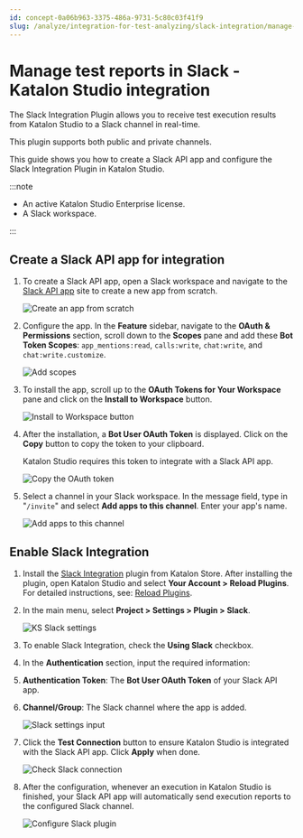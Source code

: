 ```yaml
---
id: concept-0a06b963-3375-486a-9731-5c80c03f41f9
slug: /analyze/integration-for-test-analyzing/slack-integration/manage-test-reports-in-slack-katalon-studio-integration
---
```


# Manage test reports in Slack - Katalon Studio integration

The Slack Integration Plugin allows you to receive test execution results from Katalon Studio to a Slack channel in real-time.

This plugin supports both public and private channels.

This guide shows you how to create a Slack API app and configure the Slack Integration Plugin in Katalon Studio.


:::note

-   An active Katalon Studio Enterprise license.
-   A Slack workspace.

:::

## Create a Slack API app for integration

1.  To create a Slack API app, open a Slack workspace and navigate to the [Slack API app](https://api.slack.com/apps) site to create a new app from scratch.

    <img src="https://github.com/katalon-studio/docs-images/raw/master/katalon-studio/docs/slack-plugin-integration/Slack-create-app-from-scratch.png" width={400} alt="Create an app from scratch" />

2.  Configure the app. In the **Feature** sidebar, navigate to the **OAuth & Permissions** section, scroll down to the **Scopes** pane and add these **Bot Token Scopes**: <code>app&#95;mentions:read</code>, <code>calls:write</code>, <code>chat:write</code>, and <code>chat:write.customize</code>.

    <img src="https://github.com/katalon-studio/docs-images/raw/master/katalon-studio/docs/slack-plugin-integration/Slack-add-scope.png" width={500} alt="Add scopes" />

3.  To install the app, scroll up to the **OAuth Tokens for Your Workspace** pane and click on the **Install to Workspace** button.

    <img src="https://github.com/katalon-studio/docs-images/raw/master/katalon-studio/docs/slack-plugin-integration/Slack-app-api-install-app.png" width={550} alt="Install to Workspace button" />

4.  After the installation, a **Bot User OAuth Token** is displayed. Click on the **Copy** button to copy the token to your clipboard.

    Katalon Studio requires this token to integrate with a Slack API app.

    <img src="https://github.com/katalon-studio/docs-images/raw/master/katalon-studio/docs/slack-plugin-integration/Slack-bot-OAuth-token.png" width={500} alt="Copy the OAuth token" />

5.  Select a channel in your Slack workspace. In the message field, type in "<code>/invite</code>" and select **Add apps to this channel**. Enter your app's name.

    <img src="https://github.com/katalon-studio/docs-images/raw/master/katalon-studio/docs/slack-plugin-integration/Slack-add-app-to-channel.png" width={700} alt="Add apps to this channel" />


## Enable Slack Integration

1.  Install the [Slack Integration](https://store.katalon.com/product/4/Slack-Integration) plugin from Katalon Store. After installing the plugin, open Katalon Studio and select **Your Account &gt; Reload Plugins**. For detailed instructions, see: [Reload Plugins](/plugins-and-add-ons/katalon-store/katalon-studio-plugins/installing-plugin-offline-in-katalon-studio#).

2.  In the main menu, select **Project &gt; Settings &gt; Plugin &gt; Slack**.

    <img src="https://github.com/katalon-studio/docs-images/raw/master/katalon-studio/docs/slack-plugin-integration/KS-Settings-Slack.png" width={700} alt="KS Slack settings" />

3.  To enable Slack Integration, check the **Using Slack** checkbox.

4.  In the **Authentication** section, input the required information:

5.  **Authentication Token**: The **Bot User OAuth Token** of your Slack API app.
6.  **Channel/Group**: The Slack channel where the app is added.

    <img src="https://github.com/katalon-studio/docs-images/raw/master/katalon-studio/docs/slack-plugin-integration/KS-Slack-plugin-input.png" width={700} alt="Slack settings input" />

7.  Click the **Test Connection** button to ensure Katalon Studio is integrated with the Slack API app. Click **Apply** when done.

    <img src="https://github.com/katalon-studio/docs-images/raw/master/katalon-studio/docs/slack-plugin-integration/KS-Slack-plugin-test-connection.png" width={700} alt="Check Slack connection" />

8.  After the configuration, whenever an execution in Katalon Studio is finished, your Slack API app will automatically send execution reports to the configured Slack channel.

    <img src="https://github.com/katalon-studio/docs-images/raw/master/katalon-studio/docs/slack-plugin-integration/Slack-Test-result-summary.png" width={700} alt="Configure Slack plugin" />